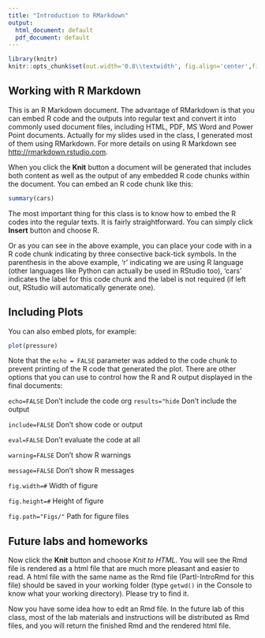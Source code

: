 ```yaml
---
title: "Introduction to RMarkdown"
output:
  html_document: default
  pdf_document: default
---
```


```r
library(knitr)
knitr::opts_chunk$set(out.width='0.8\\textwidth', fig.align='center',fig.width=10, fig.height=6, fig.path='Figs/',  warning=FALSE, echo=TRUE, eval=TRUE, message=FALSE)
```


## Working with R Markdown


This is an R Markdown document. The advantage of RMarkdown is that you can embed R code and the outputs into regular text and convert it into commonly used document files, including HTML, PDF, MS Word and Power Point documents. Actually for my slides used in the class, I generated most of them using RMarkdown. For more details on using R Markdown see <http://rmarkdown.rstudio.com>.

When you click the **Knit** button a document will be generated that includes both content as well as the output of any embedded R code chunks within the document. You can embed an R code chunk like this:

```r
summary(cars)
```

The most important thing for this class is to know how to embed the R codes into the regular texts. It is fairly straightforward. You can simply click **Insert** button and choose R. 

Or as you can see in the above example, you can place your code with in a R code chunk indicating by three consective back-tick symbols. In the parenthesis in the above example, 'r' indicating we are using R language (other languages like Python can actually be used in RStudio too), 'cars' indicates the label for this code chunk and the label is not required (if left out, RStudio will automatically generate one). 



## Including Plots

You can also embed plots, for example:

```r
plot(pressure)
```

Note that the `echo = FALSE` parameter was added to the code chunk to prevent printing of the R code that generated the plot. There are other options that you can use to control how the R and R output displayed in the final documents:

`echo=FALSE` Don't include the code
org
`results="hide` Don't include the output

`include=FALSE` Don't show code or output

`eval=FALSE` Don't evaluate the code at all

`warning=FALSE` Don't show R warnings

`message=FALSE` Don't show R messages

`fig.width=#` Width of figure

`fig.height=#` Height of figure

`fig.path="Figs/"` Path for figure files



## Future labs and homeworks

Now click the **Knit** button and choose *Knit to HTML*. You will see the Rmd file is rendered as a html file that are much more pleasant and easier to read. A html file with the same name as the Rmd file (PartI-IntroRmd for this file) should be saved in your working folder (type `getwd()` in the Console to know what your working directory). Please try to find it.

Now you have some idea how to edit an Rmd file. In the future lab of this class, most of the lab materials and instructions will be distributed as Rmd files, and you will return the finished Rmd and the rendered html file.





